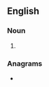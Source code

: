 ==English==

===Noun===
{{head|en|noun form}}

# {{plural of|nestmate|lang=en}}

===Anagrams===
* {{anagrams|en|a=aeemnsstt|matteness|means test|means-test|seatments|statesmen}}